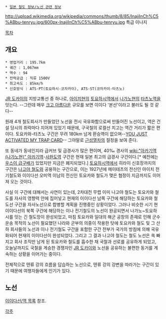 {{{+1 飯田線 / Iida Line}}}
 * [[일본 철도 정보/노선 관련 정보]]
http://upload.wikimedia.org/wikipedia/commons/thumb/8/85/InajiInCh%C5%ABbu-tenryu.jpg/600px-InajiInCh%C5%ABbu-tenryu.jpg
특급 이나지

[[목차]]
== 개요 ==
 * 영업거리 : 195.7km
 * 궤간 : 1,067mm
 * 역수 : 94
 * 전력공급 : 직류 1500V
 * 최고속도 : 85km/h
 * 신호방식 : ATS-PT(토요하시-코자카이), ATS-ST(코자카이-타츠노)

[[JR 도카이]]의 지방교통선 중 하나로, [[아이치]]현의 [[토요하시역]]에서 [[나가노]]현의 [[타츠노역]]을 잇는다. --그런데 매우 [[크고 아름다운]] 규모를 보면 이이다 '본선'이라고 불러도 될 것 같다--

원래 4개 철도회사가 만들었던 노선을 전시 국유화함으로써 만들어진 노선이고, 역은 건설 당시의 취락마다 지어져 있었기 때문에, 구국철의 로컬선 치고는 역간 거리가 짧은 편이다. 토요카와-타츠노 구간은 무려 180km 넘게 환승역이 없으며--[[YOU JUST ACTIVATED MY TRAP CARD]]-- 그야말로 [[근성열차]]의 절정을 보여 준다.

또 동네가 동네인지라 급커브 및 급경사가 많은 편이며, 40‰ 경사의 [[wiki:"아카기역(나가노현)" 아카기역]]-[[사완도역]] 구간은 현재 일본 최고의 급경사 구간이다.[* 예전에는 [[우스이 급구배]]가 있었지만 지금은 폐지되었다.] [[토요하시역]]에서 히라이 신호장까지의 구간은 [[나고야 철도]]와 공용하는 구간으로, 이는 1927년에 메이테츠의 전신인 아이치 전기철도와 이이다선 오미역 이남의 전신인 토요카와 철도가 맺은 협정이 지금까지도 이어져 오는 것이다. 

사실 이 구간에 대해서는 사연이 있는데, 2차대전 무렵 이미 나고야 철도는 토요카와 철도를 자사의 영향력 안에 집어넣고 현재의 이이다선 남쪽 구간에 해당하는 토요카와 철도선 구간을 자사노선으로 합병할 계획을 진행중인 상황이었다. 그러나 비슷한 시기 현 이이다선의 북쪽 구간에 해당하는 이나 전기철도의 노선이 완공되면서 나가노~토요하시를 잇는 긴 철도망이 완성되었고, 마침 토요카와 일대의 해군 공창의 존재로 인해 군수운송 목적의 노선이 필요했던 나라와 군부의 의중이 작용한 탓에 토요카와 철도 및 그 산하 회사들의 노선과 이나 전기철도 구간을 포함한 구간 전부가 국가의 방침에 의해 국유화되어 현재의 이이다선이 완성되었다. 그리고 그 결과 나고야 철도는 철도 노선은 쏙 빠지고 회사 조직만 남게 된 토요카와 철도를 흡수한 채 국철과 선로를 공유하게 되었고, 오늘날까지도 국철을 계승한 경쟁자인 [[JR 도카이]]와 노선을 공유하는 불편한 동거를 계속하는 상황을 이어가는 중이다.

전체적으로 텐류 강의 흐름을 답습하는 노선으로, 텐류 강의 강변을 따라가는 구간이 있기 때문에 여행자들에게 인기가 있다. 

== 노선 ==
[[이이다선/역 목록]] 참조.

[[각주]]
